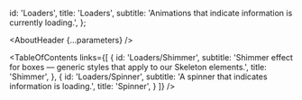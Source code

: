 

  id: 'Loaders',
  title: 'Loaders',
  subtitle: 'Animations that indicate information is currently loading.',
};

<Meta title="Atoms/Loaders/About" />

<AboutHeader {...parameters} />

<TableOfContents
  links={[
    {
      id: 'Loaders/Shimmer',
      subtitle: 'Shimmer effect for boxes — generic styles that apply to our Skeleton elements.',
      title: 'Shimmer',
    },
    {
      id: 'Loaders/Spinner',
      subtitle: 'A spinner that indicates information is loading.',
      title: 'Spinner',
    }
  ]}
/>
